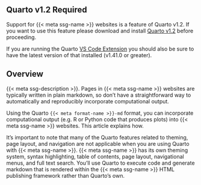 
::: callout-note
## Quarto v1.2 Required

Support for {{< meta ssg-name >}} websites is a feature of Quarto v1.2. If you want to use this feature please download and install [Quarto v1.2](https://quarto.org/docs/download/prerelease.html) before proceeding.

If you are running the Quarto [VS Code Extension](https://marketplace.visualstudio.com/items?itemName=quarto.quarto) you should also be sure to have the latest version of that installed (v1.41.0 or greater).
:::

## Overview

{{< meta ssg-description >}}. Pages in {{< meta ssg-name >}} websites are typically written in plain markdown, so don't have a straightforward way to automatically and reproducibly incorporate computational output.

Using the Quarto `{{< meta format-name >}}-md` format, you can incorporate computational output (e.g. R or Python code that produces plots) into {{< meta ssg-name >}} websites. This article explains how.

It's important to note that many of the Quarto features related to theming, page layout, and navigation are not applicable when you are using Quarto with {{< meta ssg-name >}}. {{< meta ssg-name >}} has its own theming system, syntax highlighting, table of contents, page layout, navigational menus, and full text search. You'll use Quarto to execute code and generate markdown that is rendered within the {{< meta ssg-name >}} HTML publishing framework rather than Quarto's own.
